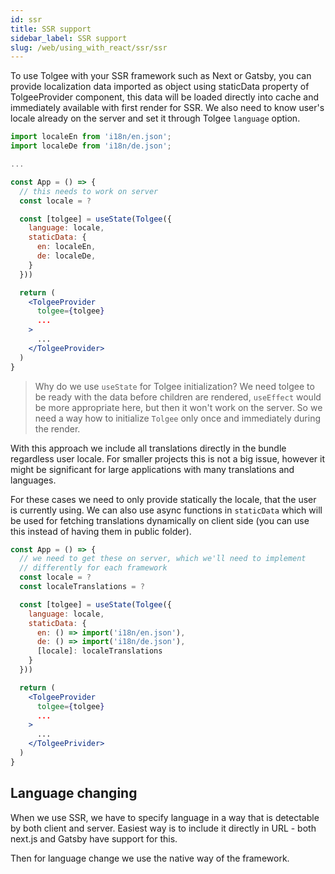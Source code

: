 ```yaml
---
id: ssr
title: SSR support
sidebar_label: SSR support
slug: /web/using_with_react/ssr/ssr
---
```


To use Tolgee with your SSR framework such as Next or Gatsby, you can provide localization data imported as object
using staticData property of TolgeeProvider component, this data will be loaded directly into cache and immediately
available with first render for SSR. We also need to know user's locale already on the server and set it through Tolgee `language` option.

```jsx
import localeEn from 'i18n/en.json';
import localeDe from 'i18n/de.json';

...

const App = () => {
  // this needs to work on server
  const locale = ?

  const [tolgee] = useState(Tolgee({
    language: locale,
    staticData: {
      en: localeEn,
      de: localeDe,
    }
  }))

  return (
    <TolgeeProvider
      tolgee={tolgee}
      ...
    >
      ...
    </TolgeeProvider>
  )
}
```

> Why do we use `useState` for Tolgee initialization? We need tolgee to be ready with the data before children are rendered, `useEffect` would be more appropriate here, but then it won't work on the server. So we need a way how to initialize `Tolgee` only once and immediately during the render.

With this approach we include all translations directly in the bundle regardless user locale. For smaller projects this is not a big issue, however it might be significant for large applications with many translations and languages.

For these cases we need to only provide statically the locale, that the user is currently using. We can also use async functions in `staticData` which will be used for fetching translations dynamically on client side (you can use this instead of having them in public folder).

```jsx
const App = () => {
  // we need to get these on server, which we'll need to implement
  // differently for each framework
  const locale = ?
  const localeTranslations = ?

  const [tolgee] = useState(Tolgee({
    language: locale,
    staticData: {
      en: () => import('i18n/en.json'),
      de: () => import('i18n/de.json'),
      [locale]: localeTranslations
    }
  }))

  return (
    <TolgeeProvider
      tolgee={tolgee}
      ...
    >
      ...
    </TolgeePrivider>
  )
}
```

## Language changing

When we use SSR, we have to specify language in a way that is detectable by both client and server. Easiest way is to
include it directly in URL - both next.js and Gatsby have support for this.

Then for language change we use the native way of the framework.
